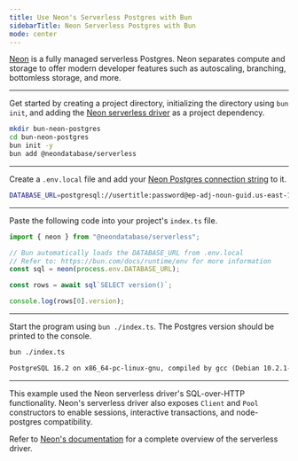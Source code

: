 ```yaml
---
title: Use Neon's Serverless Postgres with Bun
sidebarTitle: Neon Serverless Postgres with Bun
mode: center
---
```


[Neon](https://neon.tech/) is a fully managed serverless Postgres. Neon separates compute and storage to offer modern developer features such as autoscaling, branching, bottomless storage, and more.

---

Get started by creating a project directory, initializing the directory using `bun init`, and adding the [Neon serverless driver](https://github.com/neondatabase/serverless/) as a project dependency.

```sh terminal icon="terminal"
mkdir bun-neon-postgres
cd bun-neon-postgres
bun init -y
bun add @neondatabase/serverless
```

---

Create a `.env.local` file and add your [Neon Postgres connection string](https://neon.tech/docs/connect/connect-from-any-app) to it.

```sh .env.local icon="settings"
DATABASE_URL=postgresql://usertitle:password@ep-adj-noun-guid.us-east-1.aws.neon.tech/neondb?sslmode=require
```

---

Paste the following code into your project's `index.ts` file.

```ts index.ts icon="/icons/typescript.svg"
import { neon } from "@neondatabase/serverless";

// Bun automatically loads the DATABASE_URL from .env.local
// Refer to: https://bun.com/docs/runtime/env for more information
const sql = neon(process.env.DATABASE_URL);

const rows = await sql`SELECT version()`;

console.log(rows[0].version);
```

---

Start the program using `bun ./index.ts`. The Postgres version should be printed to the console.

```sh terminal icon="terminal"
bun ./index.ts
```

```txt
PostgreSQL 16.2 on x86_64-pc-linux-gnu, compiled by gcc (Debian 10.2.1-6) 10.2.1 20210110, 64-bit
```

---

This example used the Neon serverless driver's SQL-over-HTTP functionality. Neon's serverless driver also exposes `Client` and `Pool` constructors to enable sessions, interactive transactions, and node-postgres compatibility.

Refer to [Neon's documentation](https://neon.tech/docs/serverless/serverless-driver) for a complete overview of the serverless driver.

